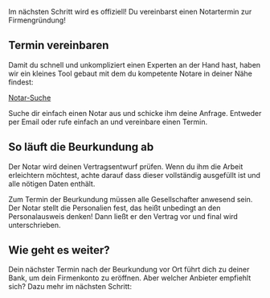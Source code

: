 
Im nächsten Schritt wird es offiziell! Du vereinbarst einen Notartermin zur Firmengründung!

## Termin vereinbaren

Damit du schnell und unkompliziert einen Experten an der Hand hast, haben wir ein kleines Tool gebaut mit dem du kompetente Notare in deiner Nähe findest:

[Notar-Suche](/dienstleister/)

Suche dir einfach einen Notar aus und schicke ihm deine Anfrage. Entweder per Email oder rufe einfach an und vereinbare einen Termin.

## So läuft die Beurkundung ab

Der Notar wird deinen Vertragsentwurf prüfen. Wenn du ihm die Arbeit erleichtern möchtest, achte darauf dass dieser vollständig ausgefüllt ist und alle nötigen Daten enthält.

Zum Termin der Beurkundung müssen alle Gesellschafter anwesend sein. Der Notar stellt die Personalien fest, das heißt unbedingt an den Personalausweis denken! Dann ließt er den Vertrag vor und final wird unterschrieben.

## Wie geht es weiter?

Dein nächster Termin nach der Beurkundung vor Ort führt dich zu deiner Bank, um dein Firmenkonto zu eröffnen. Aber welcher Anbieter empfiehlt sich? Dazu mehr im nächsten Schritt:
